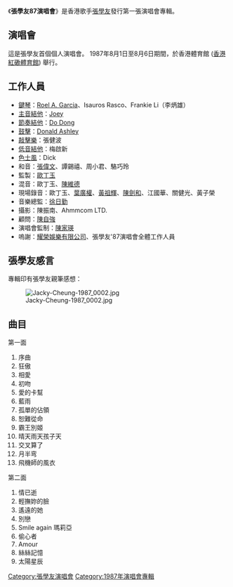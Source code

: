 {{unreferenced|time=2020-03-05}}
{{Infobox album
| name       = 張學友87演唱會 Jacky Cheung in Concert
| type       = 現場
| artist     = [[張學友|張學友]]
| cover      = Jacky-Cheung-1987_0001.jpg
<!-- 未知參數 | background = orange -->
| released   = 1987年<br />復刻版：2004年
| recorded   = 
| genre      = [[粵語流行音樂|粵語流行音樂]]
| length     = 
| label      = [[寶麗金唱片|寶麗金唱片]]、[[環球唱片|環球唱片]]
| producer   = 
| reviews    = 
| prev_title = 
| prev_year  = 
| next_title = [[張學友每天愛你多一些全國巡迴演唱會91|張學友每天愛你多一些全國巡迴演唱會91]]
| next_year  = 1991
}}
《'''張學友87演唱會'''》是香港歌手[[張學友|張學友]]發行第一張演唱會專輯。

== 演唱會 ==

這是張學友首個個人演唱會。
1987年8月1日至8月6日期間，於香港體育館 ([[香港紅磡體育館|香港紅磡體育館]]) 舉行。

== 工作人員 ==

*[[電子合成器|鍵琴]]：[[Roel_A._Garcia|Roel A. Garcia]]、Isauros Rasco、Frankie Li（李炳雄）
*[[主音結他|主音結他]]：[[Joey_Villanueva|Joey]]
*[[節奏結他|節奏結他]]：[[Dodong_Fuego_Jr.|Do Dong]]
*[[爵士鼓|鼓擊]]：[[Donald_Ashley|Donald Ashley]]
*[[敲擊樂|敲擊樂]]：張健波
*[[電貝斯|低音結他]]：梅啟新
*[[色士風|色士風]]：Dick
*和音：[[張偉文|張偉文]]、譚錫禧、周小君、駱巧玲
*監製：[[歐丁玉|歐丁玉]]
*混音：歐丁玉、[[陳維德|陳維德]]
*現場錄音：歐丁玉、[[葉廣權|葉廣權]]、[[黃祖輝|黃祖輝]]、[[陳劍和|陳劍和]]、江國華、關健光、黃子榮
*音樂總監：[[徐日勤|徐日勤]]
*攝影：陳振南、Ahmmcom LTD.
*顧問：[[陳自強|陳自強]]
*演唱會監制：[[陳家瑛|陳家瑛]]
*嗚謝：[[張耀榮|耀榮娛樂有限公司]]、張學友'87演唱會全體工作人員

== 張學友感言 ==

專輯印有張學友親筆感想：

{{cquote|<p>多謝！！感激！！</p>
<p>可能係已經好老套，又或者已經聽到好厭，又或者覺得係隨後講嘅應酬說話。但係我真的想唔到另一句更貼切的說話。我第一次個人演唱會，第一次和你／妳們的接觸，令我更感到大家對我的支持和愛護，正如我在演唱會中說：『我無以為報，我保證以後會盡力去把歌唱好，來報答大家嘅支持！！！』我會緊守這項宣言，並希望看到這段文字嘅朋友，替我向其他支持我朋友說一聲『多謝！！感激！！』</p>|張學友}}

[[File:Jacky-Cheung-1987_0002.jpg|thumb]]

== 曲目 ==

;第一面
#序曲
#狂傲
#相愛
#初吻
#愛的卡幫
#藍雨
#孤單的佔領
#恕難從命
#霸王別姬
#晴天雨天孩子天
#交叉算了
#月半弯
#飛機師的風衣

;第二面
#情已逝
#輕撫妳的臉
#遙遠的她
#別戀
#Smile again 瑪莉亞
#偷心者
#Amour
#絲絲記憶
#太陽星辰

{{張學友}}

[[Category:張學友演唱會|Category:張學友演唱會]]
[[Category:1987年演唱會專輯|Category:1987年演唱會專輯]]